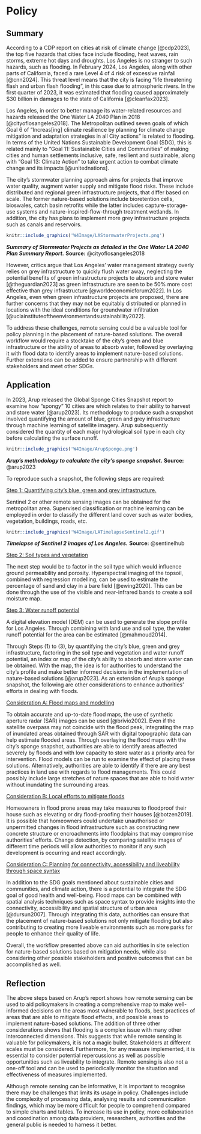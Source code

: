 # Policy

## Summary

According to a CDP report on cities at risk of climate change [@cdp2023], the top five hazards that cities face include flooding, heat waves, rain storms, extreme hot days and droughts. Los Angeles is no stranger to such hazards, such as flooding. In February 2024, Los Angeles, along with other parts of California, faced a rare Level 4 of 4 risk of excessive rainfall [@cnn2024]. This threat level means that the city is facing “life threatening flash and urban flash flooding”, in this case due to atmospheric rivers. In the first quarter of 2023, it was estimated that flooding caused approximately \$30 billion in damages to the state of California [@cleanfax2023].

Los Angeles, in order to better manage its water-related resources and hazards released the One Water LA 2040 Plan in 2018 [@cityoflosangeles2018]. The Metropolitan outlined seven goals of which Goal 6 of “Increas\[ing\] climate resilience by planning for climate change mitigation and adaptation strategies in all City actions” is related to flooding. In terms of the United Nations Sustainable Development Goal (SDG), this is related mainly to “Goal 11: Sustainable Cities and Communities” of making cities and human settlements inclusive, safe, resilient and sustainable, along with “Goal 13: Climate Action” to take urgent action to combat climate change and its impacts [@unitednations].

The city’s stormwater planning approach aims for projects that improve water quality, augment water supply and mitigate flood risks. These include distributed and regional green infrastructure projects, that differ based on scale. The former nature-based solutions include bioretention cells, bioswales, catch basin retrofits while the latter includes capture-storage-use systems and nature-inspired-flow-through treatment wetlands. In addition, the city has plans to implement more grey infrastructure projects such as canals and reservoirs.

```{r echo=FALSE, out.width='100%', fig.align='center'}
knitr::include_graphics('W4Image/LAStormwaterProjects.png')
```

***Summary of Stormwater Projects as detailed in the One Water LA 2040 Plan Summary Report.*** **Source:** @cityoflosangeles2018

However, critics argue that Los Angeles’ water management strategy overly relies on grey infrastructure to quickly flush water away, neglecting the potential benefits of green infrastructure projects to absorb and store water [@theguardian2023] as green infrastructure are seen to be 50% more cost effective than grey infrastructure [@worldeconomicforum2022]. In Los Angeles, even when green infrastructure projects are proposed, there are further concerns that they may not be equitably distributed or planned in locations with the ideal conditions for groundwater infiltration [@uclainstituteoftheenvironmentandsustainability2022].

To address these challenges, remote sensing could be a valuable tool for policy planning in the placement of nature-based solutions. The overall workflow would require a stocktake of the city’s green and blue infrastructure or the ability of areas to absorb water, followed by overlaying it with flood data to identify areas to implement nature-based solutions. Further extensions can be added to ensure partnership with different stakeholders and meet other SDGs.

## Application

In 2023, Arup released the Global Sponge Cities Snapshot report to examine how “spongy” 10 cities are which relates to their ability to harvest and store water [@arup2023]. Its methodology to produce such a snapshot involved quantifying the amount of blue, green and grey infrastructure through machine learning of satellite imagery. Arup subsequently considered the quantity of each major hydrological soil type in each city before calculating the surface runoff.

```{r echo=FALSE, out.width='100%', fig.align='center'}
knitr::include_graphics('W4Image/ArupSponge.png')
```

***Arup’s methodology to calculate the city’s sponge snapshot.*** **Source:** @arup2023

To reproduce such a snapshot, the following steps are required:

[Step 1: Quantifying city’s blue, green and grey infrastructure.]{.underline}

Sentinel 2 or other remote sensing images can be obtained for the metropolitan area. Supervised classification or machine learning can be employed in order to classify the different land cover such as water bodies, vegetation, buildings, roads, etc.

```{r echo=FALSE, out.width='100%', fig.align='center'}
knitr::include_graphics('W4Image/LATimelapseSentinel2.gif')
```

***Timelapse of Sentinel 2 images of Los Angeles.*** **Source:** @sentinelhub

[Step 2: Soil types and vegetation]{.underline}

The next step would be to factor in the soil type which would influence ground permeability and porosity. Hyperspectral imaging of the topsoil, combined with regression modelling, can be used to estimate the percentage of sand and clay in a bare field [@ewing2020]. This can be done through the use of the visible and near-infrared bands to create a soil moisture map.

[Step 3: Water runoff potential]{.underline}

A digital elevation model (DEM) can be used to generate the slope profile for Los Angeles. Through combining with land use and soil type, the water runoff potential for the area can be estimated [@mahmoud2014].

Through Steps (1) to (3), by quantifying the city’s blue, green and grey infrastructure, factoring in the soil type and vegetation and water runoff potential, an index or map of the city’s ability to absorb and store water can be obtained. With the map, the idea is for authorities to understand the city’s profile and make better informed decisions in the implementation of nature-based solutions [@arup2023]. As an extension of Arup’s sponge snapshot, the following are other considerations to enhance authorities’ efforts in dealing with floods.

[Consideration A: Flood maps and modelling]{.underline}

To obtain accurate and up-to-date flood maps, the use of synthetic aperture radar (SAR) images can be used [@brivio2002]. Even if the satellite overpass may not coincide with the flood peak, integrating the map of inundated areas obtained through SAR with digital topographic data can help estimate flooded areas. Through overlaying the flood maps with the city’s sponge snapshot, authorities are able to identify areas affected severely by floods and with low capacity to store water as a priority area for intervention. Flood models can be run to examine the effect of placing these solutions. Alternatively, authorities are able to identify if there are any best practices in land use with regards to flood managements. This could possibly include large stretches of nature spaces that are able to hold water without inundating the surrounding areas.

[Consideration B: Local efforts to mitigate floods]{.underline}

Homeowners in flood prone areas may take measures to floodproof their house such as elevating or dry flood-proofing their houses [@botzen2019]. It is possible that homeowners could undertake unauthorised or unpermitted changes in flood infrastructure such as constructing new concrete structure or encroachments into floodplains that may compromise authorities’ efforts. Change detection, by comparing satellite images of different time periods will allow authorities to monitor if any such development is occurring and react accordingly.

[Consideration C: Planning for connectivity, accessibility and liveability through space syntax]{.underline}

In addition to the SDG goals mentioned about sustainable cities and communities, and climate action, there is a potential to integrate the SDG goal of good health and well-being. Flood maps can be combined with spatial analysis techniques such as space syntax to provide insights into the connectivity, accessibility and spatial structure of urban area [@dursun2007]. Through integrating this data, authorities can ensure that the placement of nature-based solutions not only mitigate flooding but also contributing to creating more liveable environments such as more parks for people to enhance their quality of life.

Overall, the workflow presented above can aid authorities in site selection for nature-based solutions based on mitigation needs, while also considering other possible stakeholders and positive outcomes that can be accomplished as well.

## Reflection

The above steps based on Arup’s report shows how remote sensing can be used to aid policymakers in creating a comprehensive map to make well-informed decisions on the areas most vulnerable to floods, best practices of areas that are able to mitigate flood effects, and possible areas to implement nature-based solutions. The addition of three other considerations shows that flooding is a complex issue with many other interconnected dimensions. This suggests that while remote sensing is valuable for policymakers, it is not a magic bullet. Stakeholders at different scales must be considered. Furthermore, for any measure implemented, it is essential to consider potential repercussions as well as possible opportunities such as liveability to integrate. Remote sensing is also not a one-off tool and can be used to periodically monitor the situation and effectiveness of measures implemented.

Although remote sensing can be informative, it is important to recognise there may be challenges that limits its usage in policy. Challenges include the complexity of processing data, analysing results and communication findings, which may be more difficult for people to comprehend compared to simple charts and tables. To increase its use in policy, more collaboration and coordination among data providers, researchers, authorities and the general public is needed to harness it better.
